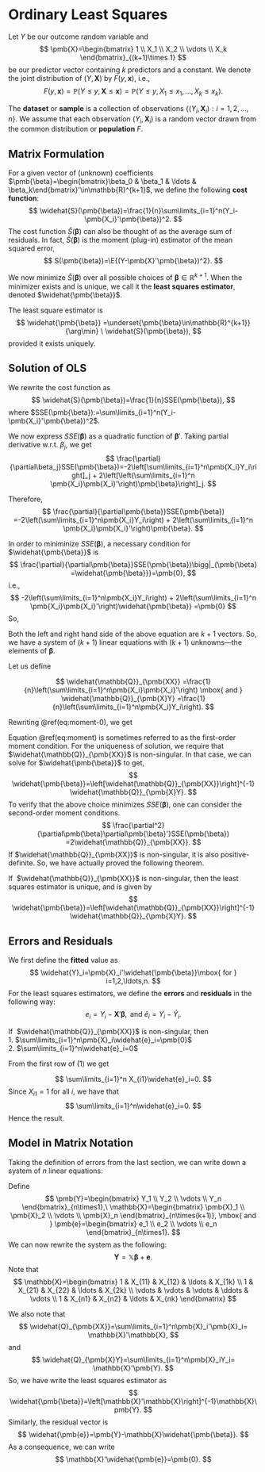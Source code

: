 # Ordinary Least Squares
Let $Y$ be our outcome random variable and 
$$
\pmb{X}=\begin{bmatrix}
1 \\ X_1 \\ X_2 \\ \vdots \\ X_k
\end{bmatrix}_{(k+1)\times 1}
$$ 
be our predictor vector containing $k$ predictors and a constant. We denote the joint distribution of $(Y,\pmb{X})$ by $F(y,\pmb{x})$, i.e.,
$$
F(y,\pmb{x})=\mathbb{P}(Y\leq y, \pmb{X}\leq\pmb{x})
=\mathbb{P}(Y\leq y,X_1\leq x_1,\ldots,X_k\leq x_k).
$$

The **dataset** or **sample** is a collection of observations $\{(Y_i,\pmb{X}_i): i=1,2,\ldots,n\}$. We assume that each observation
$(Y_i,\pmb{X}_i)$ is a random vector drawn from the common distribution or **population** $F$.   

## Matrix Formulation
For a given vector of (unknown) coefficients 
$\pmb{\beta}=\begin{bmatrix}\beta_0 & \beta_1 & \ldots & \beta_k\end{bmatrix}'\in\mathbb{R}^{k+1}$, we define the following **cost function**:
$$
\widehat{S}(\pmb{\beta})=\frac{1}{n}\sum\limits_{i=1}^n(Y_i-\pmb{X_i}'\pmb{\beta})^2.
$$
The cost function $\widehat{S}({\pmb{\beta}})$ can also be thought of as the average sum of residuals. In fact, $\widehat{S}({\pmb{\beta}})$ is the moment (plug-in) estimator of the mean squared error, 
$$
S(\pmb{\beta})=\E{(Y-\pmb{X}'\pmb{\beta})^2}.
$$

We now minimize $\widehat{S}({\pmb{\beta}})$ over all possible choices of
$\pmb{\beta}\in\mathbb{R}^{k+1}$. When the minimizer exists and is unique, we call it the **least squares estimator**, denoted $\widehat{\pmb{\beta}}$. 

:::{.definition name="(Ordinary) Least Squares Estimator"}
The least square estimator is $$
\widehat{\pmb{\beta}}
=\underset{\pmb{\beta}\in\mathbb{R}^{k+1}}{\arg\min} \ \widehat{S}(\pmb{\beta}),
$$
provided it exists uniquely.
:::

## Solution of OLS
We rewrite the cost function as
$$
\widehat{S}(\pmb{\beta})=\frac{1}{n}SSE(\pmb{\beta}),
$$
where 
$SSE(\pmb{\beta}):=\sum\limits_{i=1}^n(Y_i-\pmb{X_i}'\pmb{\beta})^2$.

We now express $SSE(\pmb{\beta})$ as a quadratic function of $\pmb{\beta}'$.
\begin{align}
SSE &=\sum\limits_{i=1}^n(Y_i-\pmb{X_i}'\pmb{\beta})^2 \\
&=\sum\limits_{i=1}^n Y_i^2 
  - 2\sum\limits_{i=1}^n Y_i(\pmb{X_i}'\pmb{\beta})
  + \sum\limits_{i=1}^n (\pmb{X_i}'\pmb{\beta})^2 \\
&=\sum\limits_{i=1}^n Y_i^2 
  - 2\sum\limits_{i=1}^n Y_i(\pmb{\beta}'\pmb{X_i})
  + \sum\limits_{i=1}^n (\pmb{X_i}'\pmb{\beta})(\pmb{X_i}'\pmb{\beta}) \\
&=\sum\limits_{i=1}^n Y_i^2 
  - 2\sum\limits_{i=1}^n \pmb{\beta}'(Y_i\pmb{X_i})
  + \sum\limits_{i=1}^n (\pmb{\beta}'\pmb{X_i})(\pmb{X_i}'\pmb{\beta}) \\
&=\left(\sum\limits_{i=1}^n Y_i^2\right) 
  - 2\pmb{\beta}'\left(\sum\limits_{i=1}^n\pmb{X_i}Y_i\right)
  + \pmb{\beta}'\left(\sum\limits_{i=1}^n \pmb{X_i}\pmb{X_i}'\right)\pmb{\beta}
\end{align}
Taking partial derivative w.r.t. $\beta_j$, we get
$$
\frac{\partial}{\partial\beta_j}SSE(\pmb{\beta})=-2\left[\sum\limits_{i=1}^n\pmb{X_i}Y_i\right]_j 
+ 2\left[\left(\sum\limits_{i=1}^n  \pmb{X_i}\pmb{X_i}'\right)\pmb{\beta}\right]_j.
$$

Therefore,
$$
\frac{\partial}{\partial\pmb{\beta}}SSE(\pmb{\beta})
=-2\left(\sum\limits_{i=1}^n\pmb{X_i}Y_i\right) 
+ 2\left(\sum\limits_{i=1}^n  \pmb{X_i}\pmb{X_i}'\right)\pmb{\beta}.
$$

In order to miniminize $SSE(\pmb{\beta})$, a necessary condition for $\widehat{\pmb{\beta}}$ is
$$
\frac{\partial}{\partial\pmb{\beta}}SSE(\pmb{\beta})\bigg|_{\pmb{\beta}
=\widehat{\pmb{\beta}}}=\pmb{0},
$$
i.e.,
$$
-2\left(\sum\limits_{i=1}^n\pmb{X_i}Y_i\right) 
+ 2\left(\sum\limits_{i=1}^n  \pmb{X_i}\pmb{X_i}'\right)\widehat{\pmb{\beta}}
=\pmb{0}
$$
So,
\begin{equation}
\left(\sum\limits_{i=1}^n\pmb{X_i}Y_i\right)
=\left(\sum\limits_{i=1}^n  \pmb{X_i}\pmb{X_i}'\right)\widehat{\pmb{\beta}}
(\#eq:moment-0)
\end{equation}

Both the left and right hand side of the above equation are $k+1$ vectors. So, we have a system of $(k+1)$ linear equations with $(k+1)$ unknowns---the elements of $\pmb{\beta}$. 

Let us define

$$
\widehat{\mathbb{Q}}_{\pmb{XX}}
=\frac{1}{n}\left(\sum\limits_{i=1}^n\pmb{X_i}\pmb{X_i}'\right)
\mbox{ and }
\widehat{\mathbb{Q}}_{\pmb{X}Y}
=\frac{1}{n}\left(\sum\limits_{i=1}^n\pmb{X_i}Y_i\right).
$$

Rewriting \@ref(eq:moment-0), we get
\begin{equation}
\widehat{\mathbb{Q}}_{\pmb{X}Y}=\widehat{\mathbb{Q}}_{\pmb{XX}}
\widehat{\pmb{\beta}}.
(\#eq:moment)
\end{equation}

Equation \@ref(eq:moment) is sometimes referred to as the first-order moment condition. For the uniqueness of solution, we require that
$\widehat{\mathbb{Q}}_{\pmb{XX}}$ is non-singular. In that case, we can solve for $\widehat{\pmb{\beta}}$ to get,
$$
\widehat{\pmb{\beta}}=\left[\widehat{\mathbb{Q}}_{\pmb{XX}}\right]^{-1}
\widehat{\mathbb{Q}}_{\pmb{X}Y}.
$$
To verify that the above choice minimizes $SSE(\pmb{\beta})$,
one can consider the second-order moment conditions.
$$
\frac{\partial^2}{\partial\pmb{\beta}\partial\pmb{\beta}'}SSE(\pmb{\beta})
=2\widehat{\mathbb{Q}}_{\pmb{XX}}.
$$
If $\widehat{\mathbb{Q}}_{\pmb{XX}}$ is non-singular, it is also positive-definite. So, we have actually proved the following theorem.

:::{.theorem}
If \ $\widehat{\mathbb{Q}}_{\pmb{XX}}$ is non-singular, then the
least squares estimator is unique, and is given by
$$
\widehat{\pmb{\beta}}=\left[\widehat{\mathbb{Q}}_{\pmb{XX}}\right]^{-1}
\widehat{\mathbb{Q}}_{\pmb{X}Y}.
$$
:::


## Errors and Residuals
We first define the **fitted** value as
$$
\widehat{Y}_i=\pmb{X}_i'\widehat{\pmb{\beta}}\mbox{ for }
i=1,2,\ldots,n.
$$
For the least squares estimators, we define the **errors** and **residuals** in the following way:
$$
e_i=Y_i-\pmb{X}'\pmb{\beta}, \mbox{ and } 
\widehat{e}_i=Y_i-\widehat{Y}_i.
$$

:::{.theorem #olserror name="Least Squares Error"}
If \ $\widehat{\mathbb{Q}}_{\pmb{XX}}$ is non-singular, then  
1. $\sum\limits_{i=1}^n\pmb{X}_i\widehat{e}_i=\pmb{0}$  
2. $\sum\limits_{i=1}^n\widehat{e}_i=0$
:::

:::{.proof}
\begin{align}
\sum\limits_{i=1}^n\pmb{X}_i\widehat{e}_i 
&=\sum\limits_{i=1}^n\pmb{X}_i(Y_i-\widehat{Y}_i) \\
&=\sum\limits_{i=1}^n\pmb{X}_iY_i-\sum\limits_{i=1}^n\pmb{X}_i\widehat{Y}_i \\
&=\sum\limits_{i=1}^n\pmb{X}_iY_i-\sum\limits_{i=1}^n\pmb{X}_i\pmb{X}_i'\pmb{\widehat{\beta}} \\
&=\widehat{Q}_{\pmb{X}Y}-\widehat{Q}_{\pmb{XX}}\pmb{\widehat{\beta}} \\
&=\widehat{Q}_{\pmb{X}Y}-\widehat{Q}_{\pmb{XX}}
\left( \widehat{Q}_{\pmb{XX}}^{-1} \widehat{Q}_{\pmb{X}Y} \right) \\
&=\pmb{0}
\end{align}

From the first row of (1) we get

$$
\sum\limits_{i=1}^n X_{i1}\widehat{e}_i=0.
$$
Since $X_{i1}=1$ for all $i$, we have that
$$
\sum\limits_{i=1}^n\widehat{e}_i=0.
$$
Hence the result.
:::


## Model in Matrix Notation
Taking the definition of errors from the last section, we can write down a system of $n$ linear equations:
\begin{align}
Y_1 &= \pmb{X_1}'\pmb{\beta} + e_1 \\
Y_2 &= \pmb{X_2}'\pmb{\beta} + e_2 \\
& \vdots \\
Y_n &= \pmb{X_1}'\pmb{\beta} + e_n
\end{align}

Define 
$$
\pmb{Y}=\begin{bmatrix}
Y_1 \\
Y_2 \\
\vdots \\
Y_n
\end{bmatrix}_{n\times1},\ 
\mathbb{X}=\begin{bmatrix}
\pmb{X}_1 \\
\pmb{X}_2 \\
\vdots \\
\pmb{X}_n
\end{bmatrix}_{n\times(k+1)}, \mbox{ and }
\pmb{e}=\begin{bmatrix}
e_1 \\
e_2 \\
\vdots \\
e_n
\end{bmatrix}_{n\times1}.
$$
We can now rewrite the system as the following:
$$
\pmb{Y}=\mathbb{X}\pmb{\beta}+\pmb{e}.
$$
Note that
$$
\mathbb{X}=\begin{bmatrix}
1 & X_{11} & X_{12} & \ldots & X_{1k} \\
1 & X_{21} & X_{22} & \ldots & X_{2k} \\
\vdots & \vdots & \vdots & \ddots & \vdots \\
1 & X_{n1} & X_{n2} & \ldots & X_{nk}
\end{bmatrix}
$$

We also note that
$$
\widehat{Q}_{\pmb{XX}}=\sum\limits_{i=1}^n\pmb{X}_i'\pmb{X}_i=
\mathbb{X}'\mathbb{X},
$$
and
$$
\widehat{Q}_{\pmb{X}Y}=\sum\limits_{i=1}^n\pmb{X}_iY_i=
\mathbb{X}'\pmb{Y}.
$$
So, we have write the least squares estimator as
$$
\widehat{\pmb{\beta}}=\left[\mathbb{X}'\mathbb{X}\right]^{-1}\mathbb{X}\pmb{Y}.
$$
Similarly, the residual vector is
$$
\widehat{\pmb{e}}=\pmb{Y}-\mathbb{X}\widehat{\pmb{\beta}}.
$$
As a consequence, we can write
$$
\mathbb{X}'\widehat{\pmb{e}}=\pmb{0}.
$$
